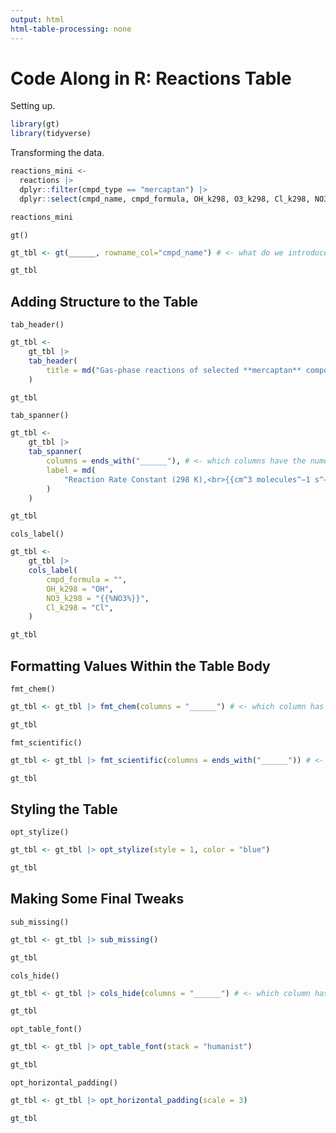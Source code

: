 ```yaml
---
output: html
html-table-processing: none
---
```


# Code Along in R: Reactions Table

Setting up.

```r
library(gt)
library(tidyverse)
```

Transforming the data.

```r
reactions_mini <-
  reactions |>
  dplyr::filter(cmpd_type == "mercaptan") |>
  dplyr::select(cmpd_name, cmpd_formula, OH_k298, O3_k298, Cl_k298, NO3_k298)

reactions_mini
```

`gt()`

```r
gt_tbl <- gt(______, rowname_col="cmpd_name") # <- what do we introduce to gt()?

gt_tbl
```

## Adding Structure to the Table

`tab_header()`

```r
gt_tbl <-
    gt_tbl |>
    tab_header(
        title = md("Gas-phase reactions of selected **mercaptan** compounds")
    )

gt_tbl
```

`tab_spanner()`

```r
gt_tbl <-
    gt_tbl |>
    tab_spanner(
        columns = ends_with("______"), # <- which columns have the numerical data?
        label = md(
            "Reaction Rate Constant (298 K),<br>{{cm^3 molecules^–1 s^–1}}"
        )
    )

gt_tbl
```

`cols_label()`

```r
gt_tbl <-
    gt_tbl |>
    cols_label(
        cmpd_formula = "",
        OH_k298 = "OH",
        NO3_k298 = "{{%NO3%}}",
        Cl_k298 = "Cl",
    )

gt_tbl
```

## Formatting Values Within the Table Body

`fmt_chem()`

```r
gt_tbl <- gt_tbl |> fmt_chem(columns = "______") # <- which column has chem stuff?

gt_tbl
```

`fmt_scientific()`

```r
gt_tbl <- gt_tbl |> fmt_scientific(columns = ends_with("______")) # <- ?

gt_tbl
```

## Styling the Table

`opt_stylize()`

```r
gt_tbl <- gt_tbl |> opt_stylize(style = 1, color = "blue")

gt_tbl
```

## Making Some Final Tweaks

`sub_missing()`

```r
gt_tbl <- gt_tbl |> sub_missing()

gt_tbl
```

`cols_hide()`

```r
gt_tbl <- gt_tbl |> cols_hide(columns = "______") # <- which column has nothing?

gt_tbl
```

`opt_table_font()`

```r
gt_tbl <- gt_tbl |> opt_table_font(stack = "humanist")

gt_tbl
```

`opt_horizontal_padding()`

```r
gt_tbl <- gt_tbl |> opt_horizontal_padding(scale = 3)

gt_tbl
```
